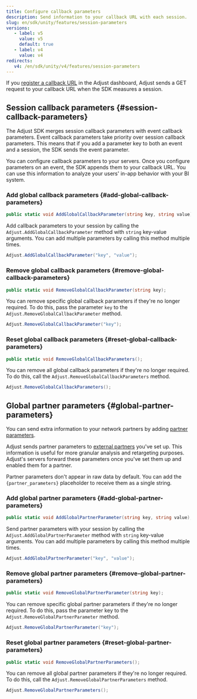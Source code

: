 ```yaml
---
title: Configure callback parameters
description: Send information to your callback URL with each session.
slug: en/sdk/unity/features/session-parameters
versions:
   - label: v5
     value: v5
     default: true
   - label: v4
     value: v4
redirects:
   v4: /en/sdk/unity/v4/features/session-parameters
---
```


If you [register a callback URL](https://help.adjust.com/en/article/recommended-placeholders-callbacks) in the Adjust dashboard, Adjust sends a GET request to your callback URL when the SDK measures a session.

## Session callback parameters {#session-callback-parameters}

<Callout type="note">

The Adjust SDK merges session callback parameters with event callback parameters. Event callback parameters take priority over session callback parameters. This means that if you add a parameter key to both an event and a session, the SDK sends the event parameter.

</Callout>

You can configure callback parameters to your servers. Once you configure parameters on an event, the SDK appends them to your callback URL. You can use this information to analyze your users' in-app behavior with your BI system.

### Add global callback parameters {#add-global-callback-parameters}

<CodeBlock title="Method signature">

```cs
public static void AddGlobalCallbackParameter(string key, string value);
```

</CodeBlock>

Add callback parameters to your session by calling the `Adjust.AddGlobalCallbackParameter` method with `string` key-value arguments. You can add multiple parameters by calling this method multiple times.

```cs
Adjust.AddGlobalCallbackParameter("key", "value");
```

### Remove global callback parameters {#remove-global-callback-parameters}

<CodeBlock title="Method signature">

```cs
public static void RemoveGlobalCallbackParameter(string key);
```

</CodeBlock>

You can remove specific global callback parameters if they're no longer required. To do this, pass the parameter `key` to the `Adjust.RemoveGlobalCallbackParameter` method.

```cs
Adjust.RemoveGlobalCallbackParameter("key");
```

### Reset global callback parameters {#reset-global-callback-parameters}

<CodeBlock title="Method signature">

```cs
public static void RemoveGlobalCallbackParameters();
```

</CodeBlock>

You can remove all global callback parameters if they're no longer required. To do this, call the `Adjust.RemoveGlobalCallbackParameters` method.

```cs
Adjust.RemoveGlobalCallbackParameters();
```

## Global partner parameters {#global-partner-parameters}

You can send extra information to your network partners by adding [partner parameters](https://help.adjust.com/en/article/data-sharing-ad-network#map-parameters).

Adjust sends partner parameters to [external partners](https://help.adjust.com/en/article/integrated-partners) you've set up. This information is useful for more granular analysis and retargeting purposes. Adjust's servers forward these parameters once you've set them up and enabled them for a partner.

<Callout type="note">

Partner parameters don't appear in raw data by default. You can add the `{partner_parameters}` placeholder to receive them as a single string.

</Callout>

### Add global partner parameters {#add-global-partner-parameters}

<CodeBlock title="Method signature">

```cs
public static void AddGlobalPartnerParameter(string key, string value);
```

</CodeBlock>

Send partner parameters with your session by calling the `Adjust.AddGlobalPartnerParameter` method with `string` key-value arguments. You can add multiple parameters by calling this method multiple times.

```cs
Adjust.AddGlobalPartnerParameter("key", "value");
```

### Remove global partner parameters {#remove-global-partner-parameters}

<CodeBlock title="Method signature">

```cs
public static void RemoveGlobalPartnerParameter(string key);
```

</CodeBlock>

You can remove specific global partner parameters if they're no longer required. To do this, pass the parameter key to the `Adjust.RemoveGlobalPartnerParameter` method.

```cs
Adjust.RemoveGlobalPartnerParameter("key");
```

### Reset global partner parameters {#reset-global-partner-parameters}

<CodeBlock title="Method signature">

```cs
public static void RemoveGlobalPartnerParameters();
```

</CodeBlock>

You can remove all global partner parameters if they're no longer required. To do this, call the `Adjust.RemoveGlobalPartnerParameters` method.

```cs
Adjust.RemoveGlobalPartnerParameters();
```
